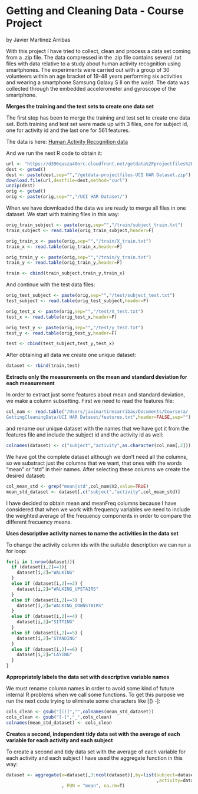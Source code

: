 Getting and Cleaning Data - Course Project
========================================================
by Javier Martínez Arribas


  With this project I have tried to collect, clean and process a data set coming 
from a .zip file. The data compressed in the .zip file contains 
several .txt files with data relative to a study about human activity 
recognition using smartphones. The experiments were carried out with a group of 
30 volunteers within an age bracket of 19-48 years performing six activities and
wearing a smartphone Samsung Galaxy S II on the waist. The data was collected
through the embedded accelerometer and gyroscope of the smartphone.
 
 
**Merges the training and the test sets to create one data set**
  
  The first step has been to merge the training and test set to create one data
set. Both training and test set were made up with 3 files, one for subject id,
one for activity id and the last one for 561 features.
  
  The data is here: [Human Activity Recognition data](https://d396qusza40orc.
              cloudfront.net/getdata%2Fprojectfiles%2FUCI%20HAR%20Dataset.zip)
  
  And we run the next R code to obtain it:
  
```r
url <- "https://d396qusza40orc.cloudfront.net/getdata%2Fprojectfiles%2FUCI%20HAR%20Dataset.zip"
dest <- getwd()
dest <- paste(dest,sep="","/getdata-projectfiles-UCI HAR Dataset.zip")
download.file(url,destfile=dest,method="curl")
unzip(dest)
orig <- getwd()
orig <- paste(orig,sep="","/UCI HAR Dataset/")
```
  
  When we have downloaded the data we are ready to merge all files in one dataset.
  We start with training files in this way:

```r
orig_train_subject <- paste(orig,sep="","/train/subject_train.txt")
train_subject <- read.table(orig_train_subject,header=F)

orig_train_x <- paste(orig,sep="","/train/X_train.txt")
train_x <- read.table(orig_train_x,header=F)

orig_train_y <- paste(orig,sep="","/train/y_train.txt")
train_y <- read.table(orig_train_y,header=F)

train <- cbind(train_subject,train_y,train_x)
```

  And continue with the test data files:
  
```r
orig_test_subject <- paste(orig,sep="","/test/subject_test.txt")
test_subject <- read.table(orig_test_subject,header=F)

orig_test_x <- paste(orig,sep="","/test/X_test.txt")
test_x <- read.table(orig_test_x,header=F)

orig_test_y <- paste(orig,sep="","/test/y_test.txt")
test_y <- read.table(orig_test_y,header=F)

test <- cbind(test_subject,test_y,test_x)

```

  After obtaining all data we create one unique dataset:
  
```r
dataset <- rbind(train,test)
````


**Extracts only the measurements on the mean and standard deviation for each 
measurement**

  In order to extract just some features about mean and standard deviation,
we make a column subsetting. First we need to read the features file:

```r
col_nam <- read.table("/Users/javimartinezarribas/Documents/Coursera/
GettingCleaningData/UCI HAR Dataset/features.txt",header=FALSE,sep="")
```
and rename our unique dataset with the names that we have got it from the features 
file and include the subject id and the activity id as well:
```r
colnames(dataset) <- c("subject","activity",as.character(col_nam[,2]))
```
 We have got the complete dataset although we don't need all the columns, so
we substract just the columns that we want, that ones with the words 
"mean" or "std" in their names. After selecting these columns we create the 
desired dataset:
```r
col_mean_std <- grep("mean|std",col_nam$V2,value=TRUE)
mean_std_dataset <- dataset[,c("subject","activity",col_mean_std)]
```

 I have decided to obtain mean and meanFreq columns because I have considered
that when we work with frequency variables we need to include the weighted 
average of the frequency components in order to compare the different frecuency 
means.


**Uses descriptive activity names to name the activities in the data set**

  To change the activity column ids with the suitable description we can run a
for loop:

```r
for(i in 1:nrow(dataset)){
  if (dataset[i,2]==1){
    dataset[i,2]="WALKING"
  }
  else if (dataset[i,2]==2) {
    dataset[i,2]="WALKING_UPSTAIRS"
  }
  else if (dataset[i,2]==3) {
    dataset[i,2]="WALKING_DOWNSTAIRS"
  }
  else if (dataset[i,2]==4) {
    dataset[i,2]="SITTING"
  }
  else if (dataset[i,2]==5) {
    dataset[i,2]="STANDING"
  }
  else if (dataset[i,2]==6) {
    dataset[i,2]="LAYING"
  }
}
```


**Appropriately labels the data set with descriptive variable names**

  We must rename column names in order to avoid some kind of future internal
R problems when we call some functions. To get this purpose we run the next code
trying to eliminate some characters like [() -]:
```r
cols_clean <- gsub("[()]","",colnames(mean_std_dataset))
cols_clean <- gsub("[-]","_",cols_clean)
colnames(mean_std_dataset) <- cols_clean
```


**Creates a second, independent tidy data set with the average of each variable 
for each activity and each subject**

  To create a second and tidy data set with the average of each variable for each 
activity and each subject I have used the aggregate function in this way:

```r
dataset <- aggregate(x=dataset[,3:ncol(dataset)],by=list(subject=dataset$subject
                                                         ,activity=dataset$activity)
                     , FUN = "mean", na.rm=T)
```


